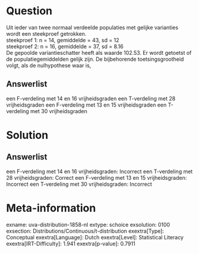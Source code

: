 Question
========

Uit ieder van twee normaal verdeelde populaties met gelijke varianties
wordt een steekproef getrokken.\
steekproef 1: n = 14, gemiddelde = 43, sd = 12\
steekproef 2: n = 16, gemiddelde = 37, sd = 8.16\
De gepoolde variantieschatter heeft als waarde 102.53. Er wordt getoetst
of de populatiegemiddelden gelijk zijn. De bijbehorende
toetsingsgrootheid volgt, als de nulhypothese waar is,

Answerlist
----------

een F-verdeling met 14 en 16 vrijheidsgraden
een T-verdeling met 28 vrijheidsgraden
een F-verdeling met 13 en 15 vrijheidsgraden
een T-verdeling met 30 vrijheidsgraden

Solution
========

Answerlist
----------

een F-verdeling met 14 en 16 vrijheidsgraden: Incorrect
een T-verdeling met 28 vrijheidsgraden: Correct
een F-verdeling met 13 en 15 vrijheidsgraden: Incorrect
een T-verdeling met 30 vrijheidsgraden: Incorrect

Meta-information
================
exname: uva-distribution-1858-nl
extype: schoice
exsolution: 0100
exsection: Distributions/Continuous/t-distribution
exextra[Type]: Conceptual
exextra[Language]: Dutch
exextra[Level]: Statistical Literacy
exextra[IRT-Difficulty]: 1.941
exextra[p-value]: 0.7911
